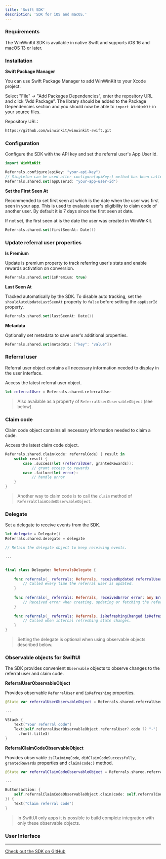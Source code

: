 ```yaml
---
title: 'Swift SDK'
description: 'SDK for iOS and macOS.'
---
```



### Requirements

The WinWinKit SDK is available in native Swift and supports iOS 16 and macOS 13 or later. 

### Installation

**Swift Package Manager**

You can use Swift Package Manager to add WinWinKit to your Xcode project. 

Select "File" -> "Add Packages Dependencies", enter the repository URL and click “Add Package”. 
The library should be added to the Package Dependencies section and you should now be able to `import WinWinKit` in your source files.

Repository URL:

```bash
https://github.com/winwinkit/winwinkit-swift.git
```

### Configuration

Configure the SDK with the API key and set the referral user's App User Id.

```swift
import WinWinKit

Referrals.configure(apiKey: "your-api-key")
// Singleton can be used after configure(apiKey:) method has been called.
Referrals.shared.set(appUserId: "your-app-user-id")
```

**Set the First Seen At**

Recommended to set first seen at which is the date when the user was first seen in your app.
This is used to evaluate user's eligibility to claim code of another user. By default it is 7 days since the first seen at date. 

If not set, the first seen at is the date the user was created in WinWinKit.

```swift
Referrals.shared.set(firstSeenAt: Date())
```

### Update referral user properties

**Is Premium**

Update is premium property to track referring user's stats and enable rewards activation on conversion.

```swift
Referrals.shared.set(isPremium: true)
```

**Last Seen At**

Tracked automatically by the SDK. To disable auto tracking, set the `shouldAutoUpdateLastSeenAt` property to `false` before setting the `appUserId` property.

```swift
Referrals.shared.set(lastSeenAt: Date())
```

**Metadata**

Optionally set metadata to save user's additional properties.

```swift
Referrals.shared.set(metadata: ["key": "value"])
```

### Referral user

Referral user object contains all necessary information needed to display in the user interface.

Access the latest referral user object.

```swift
let referralUser = Referrals.shared.referralUser
```

> Also available as a property of `ReferralUserObservableObject` (see below).

### Claim code

Claim code object contains all necessary information needed to claim a code.

Access the latest claim code object.

```swift
Referrals.shared.claim(code: referralCode) { result in
    switch result {
        case .success(let (referralUser, grantedRewards)):
            // grant access to rewards
        case .failure(let error):
            // handle error
    }
}
```

> Another way to claim code is to call the `claim` method of `ReferralClaimCodeObservableObject`.

### Delegate

Set a delegate to receive events from the SDK.

```swift
let delegate = Delegate()
Referrals.shared.delegate = delegate

// Retain the delegate object to keep receiving events.

...


final class Delegate: ReferralsDelegate {
    
    func referrals(_ referrals: Referrals, receivedUpdated referralUser: ReferralUser?) {
        // Called every time the referral user is updated.
    }
    
    func referrals(_ referrals: Referrals, receivedError error: any Error) {
        // Received error when creating, updating or fetching the referral user.
    }
    
    func referrals(_ referrals: Referrals, isRefreshingChanged isRefreshing: Bool) {
        // Called when internal refreshing state changes.
    }
}

```

> Setting the delegate is optional when using observable objects described below.

### Observable objects for SwiftUI

The SDK provides convenient `Observable` objects to observe changes to the referral user and claim code. 

**ReferralUserObservableObject**

Provides observable `ReferralUser` and `isRefreshing` properties.

```swift
@State var referralUserObservableObject = Referrals.shared.referralUserObservableObject

...

VStack {
    Text("Your referral code")
    Text(self.referralUserObservableObject.referralUser?.code ?? "-")
      .font(.title3)
}
```

**ReferralClaimCodeObservableObject**

Provides observable `isClaimingCode`, `didClaimCodeSuccessfully`, `grantedRewards` properties and `claim(code:)` method.

```swift
@State var referralClaimCodeObservableObject = Referrals.shared.referralClaimCodeObservableObject

...

Button(action: {
    self.referralClaimCodeObservableObject.claim(code: self.referralCode)
}) {
    Text("Claim referral code")
}
```
> In SwiftUI only apps it is possible to build complete integration with only these observable objects.


### User Interface

<SDKNoUIWarning />

---

[Check out the SDK on GitHub](https://github.com/winwinkit/winwinkit-swift)